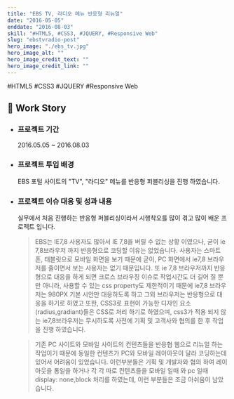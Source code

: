 ```yaml
---
title: "EBS TV, 라디오 메뉴 반응형 리뉴얼"
date: "2016-05-05"
enddate: "2016-08-03"
skill: "#HTML5, #CSS3, #JQUERY, #Responsive Web"
slug: "ebstvradio-post"
hero_image: "./ebs_tv.jpg"
hero_image_alt: ""
hero_image_credit_text: ""
hero_image_credit_link: ""
---
```


<div className="badge-wrap">
  <span className="badge badge-html">#HTML5</span>
  <span className="badge badge-css">#CSS3</span>
  <span className="badge badge-javscript">#JQUERY</span>
  <span className="badge badge-rwd">#Responsive Web</span>
</div>

## 🎤 Work Story

- ### 프로젝트 기간

  2016.05.05 ~ 2016.08.03

- ### 프로젝트 투입 배경

  EBS 포털 사이트의 "TV", "라디오" 메뉴를 반응형 퍼블리싱을 진행 하였습니다.

- ### 프로젝트 이슈 대응 및 성과 내용

  실무에서 처음 진행하는 반응형 퍼블리싱이라서 시행착오를 많이 겪고 많이 배운 프로젝트 입니다.

  > EBS는 IE7,8 사용자도 많아서 IE 7,8을 버릴 수 없는 상황 이였으나, 굳이 ie 7,8브라우저 까지 반응형으로 코딩할 이유는 없었습니다. 사용자는 스마트폰, 태블릿으로 모바일 화면을 보기 때문에 굳이, PC 화면에서 ie7,8 브라우저를 줄이면서 보는 사용자는 없기 때문입니다. 또 ie 7,8 브라우저까지 반응형으로 대응을 하게 되면 크로스 브라우징 이슈로 작업시간도 더 길어 질 뿐만 아니라, 사용할 수 있는 css property도 제한적이기 때문에 ie7,8 브라우저는 980PX 기본 시안만 대응하도록 하고 그외 브라우저는 반응형으로 대응을 하기로 하였고 또한, CSS3로 표현이 가능한 디자인 요소(radius,gradiant)들은 CSS로 처리 하기로 하였으며, css3가 적용 되지 않는 ie7,8브라우저는 무시하도록 사전에 기획 및 고객사와 협의를 한 후 작업을 진행 하였습니다.

  > 기존 PC 사이트와 모바일 사이트의 컨텐츠들을 반응협 웹으로 리뉴얼 하는 작업이기 때문에 동일한 컨텐츠가 PC와 모바일 레이아웃이 달라 코딩하는데 있어서 어려움이 있었습니다.
  > 이런부분들은 기획 및 개발자와 협의 하여 레이아웃을 통일을 하거나 각 각 따로 컨텐츠들을 모바일 일때 와 pc 일때 display: none,block 처리를 하였는데, 이런 부분들은 조금 아쉬움이 남았습니다.

